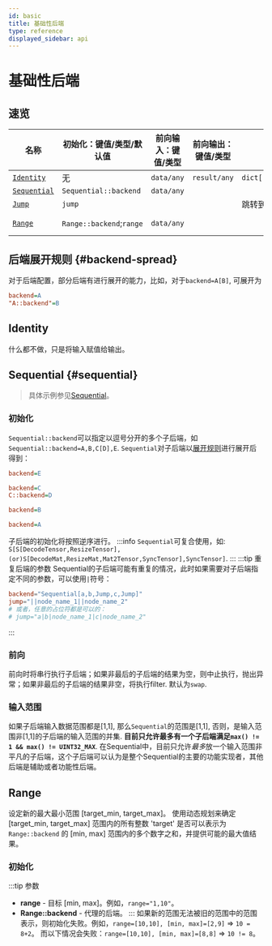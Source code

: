 ```yaml
---
id: basic
title: 基础性后端
type: reference
displayed_sidebar: api
---
```


# 基础性后端


 
## 速览


| 名称                                            | 初始化：键值/类型/默认值 | 前向输入：键值/类型 | 前向输出：键值/类型 | 功能                          | 备注     |
|-------------------------------------------------|-------------------------|--------------------|--------------------|-------------------------------|----------|
| [`Identity`](#identity)                         | 无                      | `data/any`         | `result/any`       | `dict["result"]=dict["data"]` | 默认后端 |
| [`Sequential`](#sequential)                     | `Sequential::backend`   | `data/any`         |                    |                               |          |
| [`Jump`](../Inter-node/graphtraversal.mdx#jump) | `jump`                  |                    |                    | 跳转到其他（根）节点            |          |
| [`Range`](#range)                     | `Range::backend`;`range`            | `data/any`              |                          |                               |          from v0.3.3b2       |




## 后端展开规则 {#backend-spread}
对于后端配置，部分后端有进行展开的能力，比如，对于`backend=A[B]`, 可展开为
```ini
backend=A
"A::backend"=B
```

## Identity
什么都不做，只是将输入赋值给输出。

 
## Sequential {#sequential}
> 具体示例参见[Sequential](../Intra-node/Sequential.mdx)。

### 初始化
`Sequential::backend`可以指定以逗号分开的多个子后端，如`Sequential::backend=A,B,C[D],E`.
`Sequential`对子后端以[展开规则](#backend-spread)进行展开后得到：
```ini
backend=E
```

```ini
backend=C
C::backend=D
```

```ini
backend=B
```

```ini
backend=A
```
子后端的初始化将按照逆序进行。
:::info
`Sequential`可复合使用，如:<br />
`S[S[DecodeTensor,ResizeTensor],(or)S[DecodeMat,ResizeMat,Mat2Tensor,SyncTensor],SyncTensor]`.
:::
:::tip 重复后端的参数
Sequential的子后端可能有重复的情况，此时如果需要对子后端指定不同的参数，可以使用`|`符号：
```toml
backend="Sequential[a,b,Jump,c,Jump]"
jump="||node_name_1||node_name_2"
# 或者，任意的占位符都是可以的： 
# jump="a|b|node_name_1|c|node_name_2"
```
:::

### 前向
前向时将串行执行子后端；如果非最后的子后端的结果为空，则中止执行，抛出异常；如果非最后的子后端的结果非空，将执行filter. 默认为`swap`.

### 输入范围
如果子后端输入数据范围都是[1,1], 那么`Sequential`的范围是[1,1], 否则，是输入范围非[1,1]的子后端的输入范围的并集. **目前只允许最多有一个子后端满足`max() != 1 && max() != UINT32_MAX`**. 在Sequential中，目前只允许*最多*放一个输入范围非平凡的子后端，这个子后端可以认为是整个Sequential的主要的功能实现者，其他后端是辅助或者功能性后端。




<!-- | [`Parallel`](#parallel) |`Parallel::backend`|`data/any`|| **将max()提升为UINT32_MAX.**<br />用于并行化执行其他后端（需要后端前向接口线程安全，且线程无关）。可用于并行化[全部opencv相关后端](./opencv.mdx);|对于tensor相关后端或者线程不安全的后端，可使用[Jump](../Inter-node/graphtraversal.mdx#jump)进行节点跳转。| 
## Parallel
将后端的输入范围从[1, max]提高到[1,UINT32_MAX], 并行执行后端。



### 初始化
:::tip 参数
- **Parallel::backend** - 后端名，默认为Identity，min()必须是1. 只初始化了一次该后端。
:::

:::caution
被提升输入范围的后端的前向接口必须是线程安全的，并且状态不依赖于线程本身。[torch相关后端](./torch.mdx)不被支持
::: -->

## Range
设定新的最大最小范围 [target_min, target_max]。
使用动态规划来确定 [target_min, target_max] 范围内的所有整数 'target' 是否可以表示为 `Range::backend` 的 [min, max] 范围内的多个数字之和，并提供可能的最大值结果。
### 初始化
:::tip 参数
- **range** - 目标 [min, max]。例如，`range="1,10"`。
- **Range::backend** - 代理的后端。
:::
如果新的范围无法被旧的范围中的范围表示，则初始化失败。例如，`range=[10,10], [min, max]=[2,9]` => `10 = 8+2`。
而以下情况会失败：`range=[10,10], [min, max]=[8,8]` => `10 != 8`。